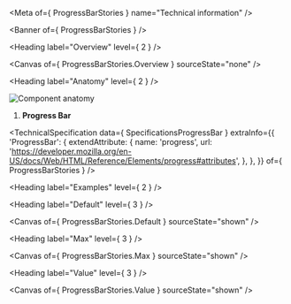 
<Meta of={ ProgressBarStories } name="Technical information" />

<Banner of={ ProgressBarStories } />

<Heading label="Overview" level={ 2 } />

<Canvas of={ ProgressBarStories.Overview } sourceState="none" />

<Heading label="Anatomy" level={ 2 } />

![Component anatomy](components/progress-bar/anatomy-tech.png "Component anatomy")

1. **Progress Bar**

<TechnicalSpecification
  data={ SpecificationsProgressBar }
  extraInfo={{
    'ProgressBar': {
      extendAttribute: {
        name: 'progress',
        url: 'https://developer.mozilla.org/en-US/docs/Web/HTML/Reference/Elements/progress#attributes',
      },
    },
  }}
  of={ ProgressBarStories } />

<Heading label="Examples" level={ 2 } />

<Heading label="Default" level={ 3 } />

<Canvas of={ ProgressBarStories.Default } sourceState="shown" />

<Heading label="Max" level={ 3 } />

<Canvas of={ ProgressBarStories.Max } sourceState="shown" />

<Heading label="Value" level={ 3 } />

<Canvas of={ ProgressBarStories.Value } sourceState="shown" />
